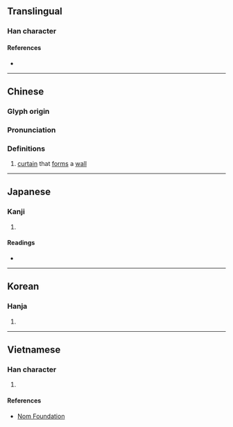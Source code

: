 {{also|帏}}
{{character info/new}}
==Translingual==

===Han character===
{{Han char|rn=50|rad=巾|as=09|sn=12|four=44256|canj=LBDMQ|ids=⿰巾韋}}

====References====
* {{Han ref|kx=0334.180|dkj=08993|dj=0641.210|hdz=10748.090|uh=5E43|ud=24131|bh=B457|bd=46167}}

----

==Chinese==
{{zh-forms|s=帏}}

===Glyph origin===
{{Han etym}}

===Pronunciation===
{{zh-pron
|m=wéi
|c=wai4
|mc=y
|oc=y
|ma=
|cat=n
}}

===Definitions===
{{zh-hanzi}}

# [[curtain]] that [[form]]s a [[wall]]

----

==Japanese==

===Kanji===
{{ja-kanji|grade=|rs=巾09}}

# {{defn|lang=ja|sort=巾09}}

====Readings====
* {{ja-readings|on=[[い]] (i), [[き]] (ki)|kun=[[とばり]] (tobari), [[においぶく]] (nioibuku), [[ふくろ]] (fukuro)}}

----

==Korean==

===Hanja===
{{ko-hanja|hangeul=위|rv=wi|mr=wi}}

# {{defn|lang=ko|sort=巾09}}

----

==Vietnamese==

===Han character===
{{vi-readings|rs=巾09|hanviet=vi}}

# {{defn|lang=vi|sort=巾09}}

====References====
* [http://nomfoundation.org/common/nom_details.php?codepoint=5e43 Nom Foundation]